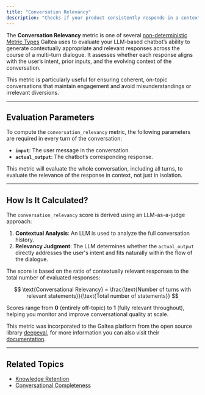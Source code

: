 ```yaml
---
title: "Conversation Relevancy"
description: "Checks if your product consistently responds in a contextually relevant way during a multi-turn conversation."
---
```


The **Conversation Relevancy** metric is one of several [non-deterministic Metric Types](/concepts/metric-type) Galtea uses to evaluate your LLM-based chatbot’s ability to generate contextually appropriate and relevant responses across the course of a multi-turn dialogue. It assesses whether each response aligns with the user’s intent, prior inputs, and the evolving context of the conversation.

This metric is particularly useful for ensuring coherent, on-topic conversations that maintain engagement and avoid misunderstandings or irrelevant diversions.

---

## Evaluation Parameters

To compute the `conversation_relevancy` metric, the following parameters are required in every turn of the conversation:

- **`input`**: The user message in the conversation.
- **`actual_output`**: The chatbot’s corresponding response.

This metric will evaluate the whole conversation, including all turns, to evaluate the relevance of the response in context, not just in isolation.

---

## How Is It Calculated?

The `conversation_relevancy` score is derived using an LLM-as-a-judge approach:

1. **Contextual Analysis**: An LLM is used to analyze the full conversation history.
2. **Relevancy Judgment**: The LLM determines whether the `actual_output` directly addresses the user's intent and fits naturally within the flow of the dialogue.

The score is based on the ratio of contextually relevant responses to the total number of evaluated responses:

$$
\text{Conversational Relevancy} = \frac{\text{Number of turns with relevant statements}}{\text{Total number of statements}}
$$

Scores range from **0** (entirely off-topic) to **1** (fully relevant throughout), helping you monitor and improve conversational quality at scale.

<Note>This metric was incorporated to the Galtea platform from the open source library [deepeval](https://deepeval.com/), for more information you can also visit their [documentation](https://deepeval.com/docs/metrics-conversation-relevancy).</Note>


---

## Related Topics

- [Knowledge Retention](/concepts/metric-type/knowledge-retention)
- [Conversational Completeness](/concepts/metric-type/conversational-completeness)